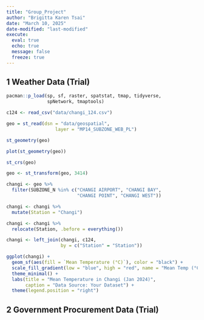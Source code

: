 ```yaml
---
title: "Group_Project"
author: "Brigitta Karen Tsai"
date: "March 10, 2025"
date-modified: "last-modified"
execute: 
  eval: true
  echo: true
  message: false
  freeze: true
---
```


## 1 Weather Data (Trial)

```r
pacman::p_load(sp, sf, raster, spatstat, tmap, tidyverse,
               spNetwork, tmaptools)
```

```r
c124 <- read_csv("data/changi_124.csv")
```

```r
geo = st_read(dsn = "data/geospatial", 
                  layer = "MP14_SUBZONE_WEB_PL")
```

```r
st_geometry(geo)
```

```r
plot(st_geometry(geo))
```

```r
st_crs(geo)
```

```r
geo <- st_transform(geo, 3414)
```

```r
changi <- geo %>%
  filter(SUBZONE_N %in% c("CHANGI AIRPORT", "CHANGI BAY",
                          "CHANGI POINT", "CHANGI WEST"))
```

```r
changi <- changi %>% 
  mutate(Station = "Changi")
```

```r
changi <- changi %>%
  relocate(Station, .before = everything())
```

```r
changi <- left_join(changi, c124,
                    by = c("Station" = "Station"))
```

```r
ggplot(changi) +
  geom_sf(aes(fill = `Mean Temperature (°C)`), color = "black") + 
  scale_fill_gradient(low = "blue", high = "red", name = "Mean Temp (°C)") +
  theme_minimal() +
  labs(title = "Mean Temperature in Changi (Jan 2024)",
       caption = "Data Source: Your Dataset") +
  theme(legend.position = "right")
```

## 2 Government Procurement Data (Trial)
